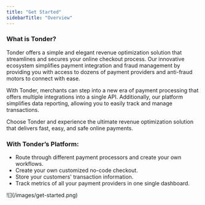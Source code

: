 ```yaml
---
title: "Get Started"
sidebarTitle: "Overview"
---
```


### What is Tonder?

Tonder offers a simple and elegant revenue optimization solution that
streamlines and secures your online checkout process. Our innovative ecosystem
simplifies payment integration and fraud management by providing you with access
to dozens of payment providers and anti-fraud motors to connect with ease.

With Tonder, merchants can step into a new era of payment processing that offers
multiple integrations into a single API. Additionally, our platform simplifies
data reporting, allowing you to easily track and manage transactions.

Choose Tonder and experience the ultimate revenue optimization solution that
delivers fast, easy, and safe online payments.

### With Tonder’s Platform:

- Route through different payment processors and create your own workflows.
- Create your own customized no-code checkout.
- Store your customers' transaction information.
- Track metrics of all your payment providers in one single dashboard.

<Frame>![](/images/get-started.png)</Frame>
